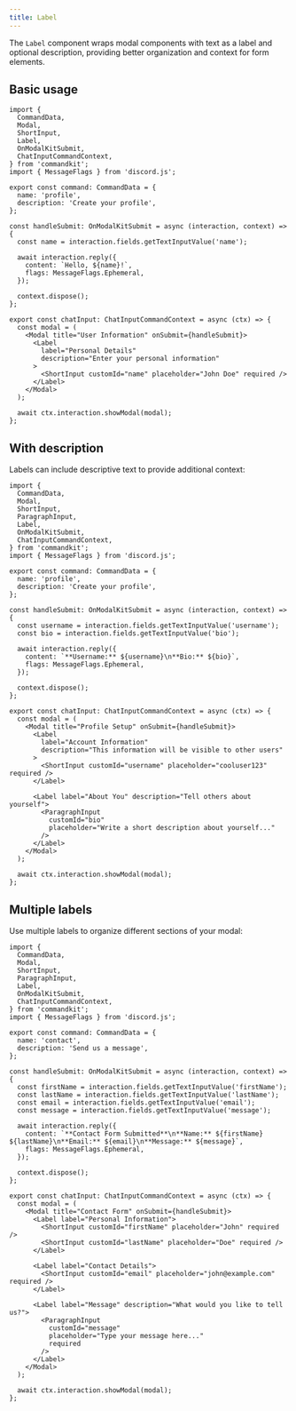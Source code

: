 ```yaml
---
title: Label
---
```


The `Label` component wraps modal components with text as a label and optional description, providing better organization and context for form elements.

## Basic usage

```tsx title="src/app/commands/label-example.tsx"
import {
  CommandData,
  Modal,
  ShortInput,
  Label,
  OnModalKitSubmit,
  ChatInputCommandContext,
} from 'commandkit';
import { MessageFlags } from 'discord.js';

export const command: CommandData = {
  name: 'profile',
  description: 'Create your profile',
};

const handleSubmit: OnModalKitSubmit = async (interaction, context) => {
  const name = interaction.fields.getTextInputValue('name');

  await interaction.reply({
    content: `Hello, ${name}!`,
    flags: MessageFlags.Ephemeral,
  });

  context.dispose();
};

export const chatInput: ChatInputCommandContext = async (ctx) => {
  const modal = (
    <Modal title="User Information" onSubmit={handleSubmit}>
      <Label
        label="Personal Details"
        description="Enter your personal information"
      >
        <ShortInput customId="name" placeholder="John Doe" required />
      </Label>
    </Modal>
  );

  await ctx.interaction.showModal(modal);
};
```

## With description

Labels can include descriptive text to provide additional context:

```tsx title="src/app/commands/label-description.tsx"
import {
  CommandData,
  Modal,
  ShortInput,
  ParagraphInput,
  Label,
  OnModalKitSubmit,
  ChatInputCommandContext,
} from 'commandkit';
import { MessageFlags } from 'discord.js';

export const command: CommandData = {
  name: 'profile',
  description: 'Create your profile',
};

const handleSubmit: OnModalKitSubmit = async (interaction, context) => {
  const username = interaction.fields.getTextInputValue('username');
  const bio = interaction.fields.getTextInputValue('bio');

  await interaction.reply({
    content: `**Username:** ${username}\n**Bio:** ${bio}`,
    flags: MessageFlags.Ephemeral,
  });

  context.dispose();
};

export const chatInput: ChatInputCommandContext = async (ctx) => {
  const modal = (
    <Modal title="Profile Setup" onSubmit={handleSubmit}>
      <Label
        label="Account Information"
        description="This information will be visible to other users"
      >
        <ShortInput customId="username" placeholder="cooluser123" required />
      </Label>

      <Label label="About You" description="Tell others about yourself">
        <ParagraphInput
          customId="bio"
          placeholder="Write a short description about yourself..."
        />
      </Label>
    </Modal>
  );

  await ctx.interaction.showModal(modal);
};
```

## Multiple labels

Use multiple labels to organize different sections of your modal:

```tsx title="src/app/commands/multiple-labels.tsx"
import {
  CommandData,
  Modal,
  ShortInput,
  ParagraphInput,
  Label,
  OnModalKitSubmit,
  ChatInputCommandContext,
} from 'commandkit';
import { MessageFlags } from 'discord.js';

export const command: CommandData = {
  name: 'contact',
  description: 'Send us a message',
};

const handleSubmit: OnModalKitSubmit = async (interaction, context) => {
  const firstName = interaction.fields.getTextInputValue('firstName');
  const lastName = interaction.fields.getTextInputValue('lastName');
  const email = interaction.fields.getTextInputValue('email');
  const message = interaction.fields.getTextInputValue('message');

  await interaction.reply({
    content: `**Contact Form Submitted**\n**Name:** ${firstName} ${lastName}\n**Email:** ${email}\n**Message:** ${message}`,
    flags: MessageFlags.Ephemeral,
  });

  context.dispose();
};

export const chatInput: ChatInputCommandContext = async (ctx) => {
  const modal = (
    <Modal title="Contact Form" onSubmit={handleSubmit}>
      <Label label="Personal Information">
        <ShortInput customId="firstName" placeholder="John" required />
        <ShortInput customId="lastName" placeholder="Doe" required />
      </Label>

      <Label label="Contact Details">
        <ShortInput customId="email" placeholder="john@example.com" required />
      </Label>

      <Label label="Message" description="What would you like to tell us?">
        <ParagraphInput
          customId="message"
          placeholder="Type your message here..."
          required
        />
      </Label>
    </Modal>
  );

  await ctx.interaction.showModal(modal);
};
```
